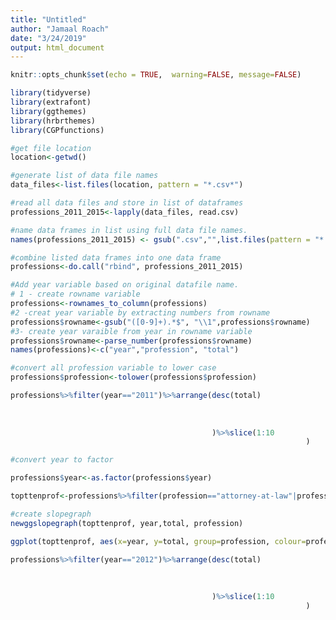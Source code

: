 ```yaml
---
title: "Untitled"
author: "Jamaal Roach"
date: "3/24/2019"
output: html_document
---
```


```r
knitr::opts_chunk$set(echo = TRUE,  warning=FALSE, message=FALSE)
```


```r
library(tidyverse)
library(extrafont)
library(ggthemes)
library(hrbrthemes)
library(CGPfunctions)
```



```r
#get file location
location<-getwd() 

#generate list of data file names
data_files<-list.files(location, pattern = "*.csv*")

#read all data files and store in list of dataframes
professions_2011_2015<-lapply(data_files, read.csv)

#name data frames in list using full data file names.
names(professions_2011_2015) <- gsub(".csv","",list.files(pattern = "*.csv",full.names = FALSE),fixed = TRUE)

#combine listed data frames into one data frame
professions<-do.call("rbind", professions_2011_2015)

#Add year variable based on original datafile name.
# 1 - create rowname variable
professions<-rownames_to_column(professions)
#2 -creat year variable by extracting numbers from rowname
professions$rowname<-gsub("([0-9]+).*$", "\\1",professions$rowname)
#3- create year varaible from year in rowname variable 
professions$rowname<-parse_number(professions$rowname)
names(professions)<-c("year","profession", "total")

#convert all profession variable to lower case
professions$profession<-tolower(professions$profession)


```

```r

professions%>%filter(year=="2011")%>%arrange(desc(total)
                                             
                                             
                                             
                                             )%>%slice(1:10
                                                                  )
```



```r
#convert year to factor

professions$year<-as.factor(professions$year)

topttenprof<-professions%>%filter(profession=="attorney-at-law"|profession=="architect"|profession=="emergency medical techniciah"|profession=="accountant"|profession=="dental practitioner"|profession=="medical laboratory technician"|profession=="engineer"|profession=="draughtsman"|profession=="medical practitioner"|profession=="real estate agent")

#create slopegraph
newggslopegraph(topttenprof, year,total, profession)
```

```r
ggplot(topttenprof, aes(x=year, y=total, group=profession, colour=profession))+geom_line(size=1)+geom_point(data=topttenprof, aes(x=year, y=total))+geom_text(data = topttenprof%>%filter(year==2011), aes(x=year, y=total, label=profession), vjust=-.5, hjust=1, size=3)+geom_text(data = topttenprof%>%filter(year==2015), aes(x=year, y=total, label=profession), vjust=-.5, hjust=-.1, size=3)+theme_void()+theme(legend.position = "none")

```

```r
professions%>%filter(year=="2012")%>%arrange(desc(total)
                                             
                                             
                                             
                                             )%>%slice(1:10
                                                                  )
```

